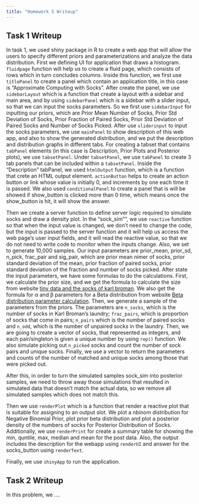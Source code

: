 ```yaml
---
title: "Homework 5 Writeup"
---
```

## Task 1 Writeup

In task 1, we used shiny package in R to create a web app that will allow the users to specify different priors and parameterizations and analyze the data distribution. 
First we defining UI for application that draws a histogram. `fluidpage` function will help us to create a fluid page, which consists of rows which in turn concludes columns. Inside this function, we first use `titlePanel` to create a panel which contain an application title, in this case is "Approximate Computing with Socks". After create the panel, we use `sidebarLayout` which is a function that create a layout with a sidebar and main area, and by using `sidebarPanel` which is a sidebar with a slider input, so that we can input the socks parameters. So we first use `sidebarInput ` for inputting our priors, which are Prior Mean Number of Socks, Prior Std Deviation of Socks, Prior Fraction of Paired Socks, Prior Std Deviation of Paired Socks and Number of Socks Picked. 
After use `sliderinput` to input the socks parameters, we use `mainPanel` to show description of this web app, and also to show the generated distribution, and we put the description and distribution graphs in different tabs. 
For creating a tabset that contains `tabPanel` elements (in this case is Description, Prior Plots and Posterior plots), we use `tabsetPanel`. Under `tabsetPanel`, we use `tabPanel` to create 3 tab panels that can be included within a `tabsetPanel`. Inside the "Description" tabPanel, we used `htmlOutput` function, which is a function that crete an HTML output element. `actionButton` helps to create an action button or link whose value is initially 0, and increments by one each time it is passed. We also used `conditionalPanel` to create a panel that is will be showed if show_button is clicked more than 0 time, which means once the show_button is hit, it will show the answer.

Then we create a server function to define server logic required to simulate socks and draw a density plot. 
In the "sock_sim"", we use `reactive` function so that when the input value is changed, we don't need to change the code, but the input is passed to the server function and it will help us access the web page's user input fields, and it will read the reactive value, so that we do not need to write code to monitor when the inputs change. Also, we set to generate 10,000 samples.
Our input parameters are prior_mean, prior_sd, n_pick, frac_pair and sig_pair, which are prior mean nimer of socks, prior standard deviation of the mean, prior fraction of paired socks, prior standard deviation of the fraction and number of socks picked. After state the input parameters, we have some formulas to do the calculations. First, we calculate the prior size, and we get the formula to calculate the size from website [tiny data and the socks of karl broman](http://www.sumsar.net/blog/2014/10/tiny-data-and-the-socks-of-karl-broman/). We also get the formula for α and β parameters for a Beta distribution from website [Beta distribution parameter calculation](http://stats.stackexchange.com/questions/12232/calculating-the-parameters-of-a-beta-distribution-using-the-mean-and-variance). Then, we generate a sample of the parameters from the priors. The parameters are `n_socks`, which is the number of socks in Karl Broman’s laundry; `frac_pairs`, which is proportion of socks that come in pairs; `n_pairs` which is the number of paired socks and `n_odd`, which is the number of unpaired socks in the laundry. Then, we are going to create a vector of socks, that represented as integers, and each pair/singleton is given a unique number by using `rep()` function. We also simulate picking out `n_picked` socks and count the number of sock pairs and unique socks. Finally, we use a vector to return the parameters and counts of the number of matched and unique socks among those that were picked out. 

After this, in order to turn the simulated samples sock_sim into posterior samples, we need to throw away those simulations that resulted in simulated data that doesn’t match the actual data, so we remove all simulated samples which does not match this.

Then we use `renderPlot` which is a function that render a reactive plot that is suitable for assigning to an output slot. We plot a nbinom distribution for Negative Binomial Prior, plot prior beta distribution and plot a posterior density of the numbers of socks for Posterior Distribution of Socks. Additionally, we use `renderPrint` for create a summary table for showing the min, quntile, max, median and mean for the post data. Also, the output includes the description for the webapp using `renderUI` and answer for the socks_button using `renderText`. 

Finally, we use `shinyApp` to run the application.

## Task 2 Writeup

In this problem, we ....